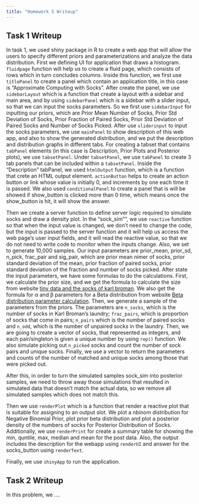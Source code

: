 ```yaml
---
title: "Homework 5 Writeup"
---
```

## Task 1 Writeup

In task 1, we used shiny package in R to create a web app that will allow the users to specify different priors and parameterizations and analyze the data distribution. 
First we defining UI for application that draws a histogram. `fluidpage` function will help us to create a fluid page, which consists of rows which in turn concludes columns. Inside this function, we first use `titlePanel` to create a panel which contain an application title, in this case is "Approximate Computing with Socks". After create the panel, we use `sidebarLayout` which is a function that create a layout with a sidebar and main area, and by using `sidebarPanel` which is a sidebar with a slider input, so that we can input the socks parameters. So we first use `sidebarInput ` for inputting our priors, which are Prior Mean Number of Socks, Prior Std Deviation of Socks, Prior Fraction of Paired Socks, Prior Std Deviation of Paired Socks and Number of Socks Picked. 
After use `sliderinput` to input the socks parameters, we use `mainPanel` to show description of this web app, and also to show the generated distribution, and we put the description and distribution graphs in different tabs. 
For creating a tabset that contains `tabPanel` elements (in this case is Description, Prior Plots and Posterior plots), we use `tabsetPanel`. Under `tabsetPanel`, we use `tabPanel` to create 3 tab panels that can be included within a `tabsetPanel`. Inside the "Description" tabPanel, we used `htmlOutput` function, which is a function that crete an HTML output element. `actionButton` helps to create an action button or link whose value is initially 0, and increments by one each time it is passed. We also used `conditionalPanel` to create a panel that is will be showed if show_button is clicked more than 0 time, which means once the show_button is hit, it will show the answer.

Then we create a server function to define server logic required to simulate socks and draw a density plot. 
In the "sock_sim"", we use `reactive` function so that when the input value is changed, we don't need to change the code, but the input is passed to the server function and it will help us access the web page's user input fields, and it will read the reactive value, so that we do not need to write code to monitor when the inputs change. Also, we set to generate 10,000 samples.
Our input parameters are prior_mean, prior_sd, n_pick, frac_pair and sig_pair, which are prior mean nimer of socks, prior standard deviation of the mean, prior fraction of paired socks, prior standard deviation of the fraction and number of socks picked. After state the input parameters, we have some formulas to do the calculations. First, we calculate the prior size, and we get the formula to calculate the size from website [tiny data and the socks of karl broman](http://www.sumsar.net/blog/2014/10/tiny-data-and-the-socks-of-karl-broman/). We also get the formula for α and β parameters for a Beta distribution from website [Beta distribution parameter calculation](http://stats.stackexchange.com/questions/12232/calculating-the-parameters-of-a-beta-distribution-using-the-mean-and-variance). Then, we generate a sample of the parameters from the priors. The parameters are `n_socks`, which is the number of socks in Karl Broman’s laundry; `frac_pairs`, which is proportion of socks that come in pairs; `n_pairs` which is the number of paired socks and `n_odd`, which is the number of unpaired socks in the laundry. Then, we are going to create a vector of socks, that represented as integers, and each pair/singleton is given a unique number by using `rep()` function. We also simulate picking out `n_picked` socks and count the number of sock pairs and unique socks. Finally, we use a vector to return the parameters and counts of the number of matched and unique socks among those that were picked out. 

After this, in order to turn the simulated samples sock_sim into posterior samples, we need to throw away those simulations that resulted in simulated data that doesn’t match the actual data, so we remove all simulated samples which does not match this.

Then we use `renderPlot` which is a function that render a reactive plot that is suitable for assigning to an output slot. We plot a nbinom distribution for Negative Binomial Prior, plot prior beta distribution and plot a posterior density of the numbers of socks for Posterior Distribution of Socks. Additionally, we use `renderPrint` for create a summary table for showing the min, quntile, max, median and mean for the post data. Also, the output includes the description for the webapp using `renderUI` and answer for the socks_button using `renderText`. 

Finally, we use `shinyApp` to run the application.

## Task 2 Writeup

In this problem, we ....